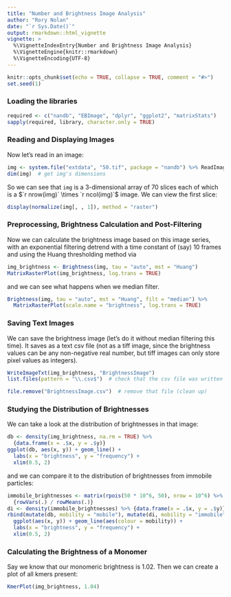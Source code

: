 ```yaml
---
title: "Number and Brightness Image Analysis"
author: "Rory Nolan"
date: "`r Sys.Date()`"
output: rmarkdown::html_vignette
vignette: >
  %\VignetteIndexEntry{Number and Brightness Image Analysis}
  %\VignetteEngine{knitr::rmarkdown}
  %\VignetteEncoding{UTF-8}
---
```


```r
knitr::opts_chunk$set(echo = TRUE, collapse = TRUE, comment = "#>")
set.seed(1)
```

### Loading the libraries

```r
required <- c("nandb", "EBImage", "dplyr", "ggplot2", "matrixStats")
sapply(required, library, character.only = TRUE)
```

### Reading and Displaying Images

Now let's read in an image:
```r
img <- system.file("extdata", "50.tif", package = "nandb") %>% ReadImageData
dim(img)  # get img's dimensions
```
So we can see that `img` is a 3-dimensional array of 70 slices each of which is a $`r nrow(img)` \times `r ncol(img)`$ image. We can view the first slice:
```r
display(normalize(img[, , 1]), method = "raster")
```

### Preprocessing, Brightness Calculation and Post-Filtering

Now we can calculate the brightness image based on this image series, with an exponential filtering detrend with a time constant of (say) 10 frames and using the Huang thresholding method via 
```r
img_brightness <- Brightness(img, tau = "auto", mst = "Huang")
MatrixRasterPlot(img_brightness, log.trans = TRUE)
```

and we can see what happens when we median filter. 
```r
Brightness(img, tau = "auto", mst = "Huang", filt = "median") %>% 
  MatrixRasterPlot(scale.name = "brightness", log.trans = TRUE)
```

### Saving Text Images

We can save the brightness image (let's do it without median filtering this time). It saves as a text csv file (not as a tiff image, since the brightness values can be any non-negative real number, but tiff images can only store pixel values as integers).
```r
WriteImageTxt(img_brightness, "BrightnessImage")
list.files(pattern = "\\.csv$")  # check that the csv file was written to the folder
```
```r
file.remove("BrightnessImage.csv")  # remove that file (clean up)
```

### Studying the Distribution of Brightnesses

We can take a look at the distribution of brightnesses in that image:
```r
db <- density(img_brightness, na.rm = TRUE) %>% 
  {data.frame(x = .$x, y = .$y)}
ggplot(db, aes(x, y)) + geom_line() + 
  labs(x = "brightness", y = "frequency") +
  xlim(0.5, 2)
```

and we can compare it to the distribution of brightnesses from immobile particles:
```r
immobile_brightnesses <- matrix(rpois(50 * 10^6, 50), nrow = 10^6) %>% 
  {rowVars(.) / rowMeans(.)}
di <- density(immobile_brightnesses) %>% {data.frame(x = .$x, y = .$y)}
rbind(mutate(db, mobility = "mobile"), mutate(di, mobility = "immobile")) %>%      mutate(mobility = factor(mobility)) %>% 
  ggplot(aes(x, y)) + geom_line(aes(colour = mobility)) + 
  labs(x = "brightness", y = "frequency") +
  xlim(0.5, 2)
```

### Calculating the Brightness of a Monomer

Say we know that our monomeric brightness is 1.02. Then we can create a plot of all kmers present:
```r
KmerPlot(img_brightness, 1.04)
```
